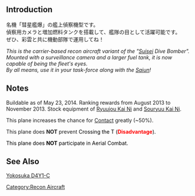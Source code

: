{{Template:Equipmentinfo
|name = Type 2 Recon Aircraft
|id = 61
|japanesename = 二式艦上偵察機
|icon = {{YellowPlane}}
|type = Carrier-Based Recon Aircraft
|effect = {{AA}}+1, {{Hit}}+3, {{LOS}}+7
|radius = 5
|scrap = {{Fuel}}3, {{Ammo}}1, {{Bauxite}}13
|image = <gallery type="slideshow" widths="360px" position="center" hideaddbutton="true">
Equipment61-1.png
Equipment61-2.png
Equipment61-3.png
Equipment61-4.png
</gallery>
|CVL = lime
|CV = lime}}

==Introduction==
名機「彗星艦爆」の艦上偵察機型です。<br>
偵察用カメラと増加燃料タンクを搭載して、艦隊の目として活躍可能です。<br>
ぜひ、彩雲と共に機動部隊で運用してね！

''This is the carrier-based recon aircraft variant of the "[[Suisei (Comet)|Suisei]] Dive Bomber".''<br>
''Mounted with a surveillance camera and a larger fuel tank, it is now capable of being the fleet's eyes.''<br>
''By all means, use it in your task-force along with the [[Saiun (Iridescent Cloud)|Saiun]]!''

==Notes==
Buildable as of May 23, 2014. Ranking rewards from August 2013 to November 2013. Stock equipment of [[Ryuujou|Ryuujou Kai Ni]] and [[Souryuu|Souryuu Kai Ni]].

This plane increases the chance for [[Combat#Contact|Contact]] greatly (~50%).

This plane does '''NOT''' prevent <span style="color:rgb(0,0,0);white-space:nowrap;">Crossing the T (</span>'''<span style="color:red;">Disadvantage</span>'''<span style="color:rgb(0,0,0);white-space:nowrap;">).</span>

<span style="color:rgb(0,0,0);white-space:nowrap;">This plane does '''NOT''' participate in Aerial Combat.</span>

==See Also==
[[wikipedia:Yokosuka D4Y#Variants|Yokosuka D4Y1-C]]
{{Equipmentlist}}
[[Category:Recon Aircraft]]